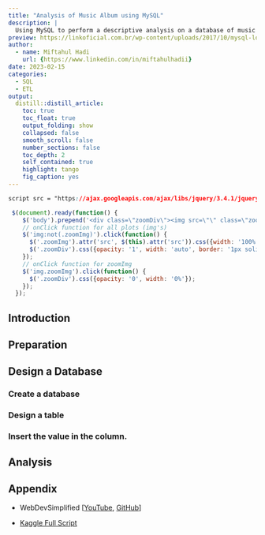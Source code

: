 ```yaml
---
title: "Analysis of Music Album using MySQL"
description: |
  Using MySQL to perform a descriptive analysis on a database of music album.
preview: https://linkoficial.com.br/wp-content/uploads/2017/10/mysql-logo.png
author:
  - name: Miftahul Hadi
    url: {https://www.linkedin.com/in/miftahulhadii}
date: 2023-02-15
categories:
  - SQL
  - ETL
output:
  distill::distill_article:
    toc: true
    toc_float: true
    output_folding: show
    collapsed: false
    smooth_scroll: false
    number_sections: false
    toc_depth: 2
    self_contained: true
    highlight: tango
    fig_caption: yes
---
```


```css
script src = "https://ajax.googleapis.com/ajax/libs/jquery/3.4.1/jquery.min.js"
```

```js
 $(document).ready(function() {
    $('body').prepend('<div class=\"zoomDiv\"><img src=\"\" class=\"zoomImg\"></div>');
    // onClick function for all plots (img's)
    $('img:not(.zoomImg)').click(function() {
      $('.zoomImg').attr('src', $(this).attr('src')).css({width: '100%'});
      $('.zoomDiv').css({opacity: '1', width: 'auto', border: '1px solid white', borderRadius: '5px', position: 'fixed', top: '50%', left: '50%', marginRight: '-50%', transform: 'translate(-50%, -50%)', boxShadow: '0px 0px 50px #888888', zIndex: '50', overflow: 'auto', maxHeight: '100%'});
    });
    // onClick function for zoomImg
    $('img.zoomImg').click(function() {
      $('.zoomDiv').css({opacity: '0', width: '0%'}); 
    });
  });
```

## Introduction

## Preparation

## Design a Database

### Create a database

### Design a table

### Insert the value in the column.

## Analysis

## Appendix

-   WebDevSimplified [[YouTube](https://www.youtube.com/@WebDevSimplified), [GitHub](https://github.com/WebDevSimplified/Learn-SQL)]

-   [Kaggle Full Script](https://www.kaggle.com/miftahulhadii)
